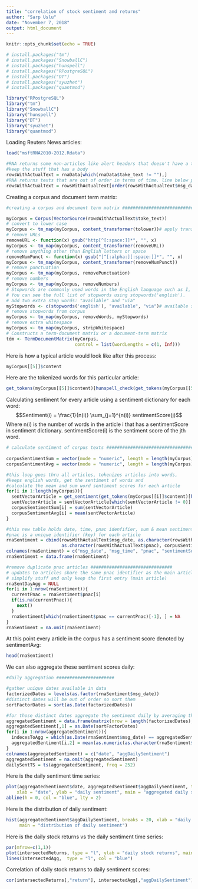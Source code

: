 ```yaml
---
title: "correlation of stock sentiment and returns"
author: "Sarp Uslu"
date: "November 7, 2018"
output: html_document
---
```


```r
knitr::opts_chunk$set(echo = TRUE)
```


```r
# install.packages("tm")
# install.packages("SnowballC")
# install.packages("hunspell")
# install.packages("RPostgreSQL")
# install.packages("DT")
# install.packages("syuzhet")
# install.packages("quantmod")

library("RPostgreSQL")
library("tm")
library("SnowballC")
library("hunspell")
library("DT")
library("syuzhet")
library("quantmod")
```

Loading Reuters News articles:
```r
load("msftRNA2010-2012.Rdata")

#RNA returns some non-articles like alert headers that doesn't have a text body
#keep the stuff that has a body
rowsWithActualText = rnaData[which(rnaData$take_text != ""),]
#RNA returns texts that are out of order in terms of time. line below puts in order
rowsWithActualText = rowsWithActualText[order(rowsWithActualText$msg_date, rowsWithActualText$msg_time),]

```

Creating a corpus and document term matrix:
```r
#creating a corpus and document term matrix ###########################################

myCorpus = Corpus(VectorSource(rowsWithActualText$take_text))
# convert to lower case
myCorpus <- tm_map(myCorpus, content_transformer(tolower))# apply transformation functions (also denoted as mappings) to corpora
# remove URLs
removeURL <- function(x) gsub("http[^[:space:]]*", "", x)
myCorpus <- tm_map(myCorpus, content_transformer(removeURL))
# remove anything other than English letters or space
removeNumPunct <- function(x) gsub("[^[:alpha:][:space:]]*", "", x)
myCorpus <- tm_map(myCorpus, content_transformer(removeNumPunct))
# remove punctuation
myCorpus <- tm_map(myCorpus, removePunctuation)
# remove numbers
myCorpus <- tm_map(myCorpus, removeNumbers)
# Stopwords are commonly used words in the English language such as I, me, my, etc. 
# You can see the full list of stopwords using stopwords('english').
# add two extra stop words: "available" and "via"
myStopwords <- c(stopwords('english'), "available", "via")# available stopword lists are catalan, romanian, SMART
# remove stopwords from corpus
myCorpus <- tm_map(myCorpus, removeWords, myStopwords)
# remove extra whitespace
myCorpus <- tm_map(myCorpus, stripWhitespace)
# Constructs a term-document matrix or a document-term matrix
tdm <- TermDocumentMatrix(myCorpus,
                          control = list(wordLengths = c(1, Inf)))
```

Here is how a typical article would look like after this process:
```r
myCorpus[[5]]$content
```

Here are the tokenized words for this particular article:
```r
get_tokens(myCorpus[[5]]$content)[hunspell_check(get_tokens(myCorpus[[5]]$content))]
```


Calculating sentiment for every article using a sentiment dictionary for each word:
$$Sentiment(i) = \frac{1}{n(i)} \sum_{j=1}^{n(i)} sentimentScore(j)$$
Where n(i) is the number of words in the article i that has a sentimentScore in sentiment dictionary. sentimentScore(i) is the sentiment score of the jth word.


```r
# calculate sentiment of corpus texts ###################################
 
corpusSentimentSum = vector(mode = "numeric", length = length(myCorpus))
corpusSentimentAvg = vector(mode = "numeric", length = length(myCorpus))

#this loop goes thru all articles, tokenizes articles into words, 
#keeps english words, get the sentiment of words and 
#calculate the mean and sum word sentiment scores for each article
for(i in 1:length(myCorpus)){
  sentVectorArticle = get_sentiment(get_tokens(myCorpus[[i]]$content)[hunspell_check(get_tokens(myCorpus[[i]]$content))])
  sentVectorArticle = sentVectorArticle[which(sentVectorArticle != 0)]
  corpusSentimentSum[i] = sum(sentVectorArticle)
  corpusSentimentAvg[i] = mean(sentVectorArticle)
}

#this new table holds date, time, pnac idenfifier, sum & mean sentiment scores for each article
#pnac is a unique identifier (key) for each article
rnaSentiment = cbind(rowsWithActualText$msg_date, as.character(rowsWithActualText$msg_time),
                     as.character(rowsWithActualText$pnac), corpusSentimentSum, corpusSentimentAvg)
colnames(rnaSentiment) = c("msg_date", "msg_time", "pnac", "sentimentSum", "sentimentAvg")
rnaSentiment = data.frame(rnaSentiment)

#remove duplicate pnac articles ###############################
# updates to articles share the same pnac identifier as the main article
# simplify stuff and only keep the first entry (main article)
rnaSentDayAgg = NULL
for(i in 1:nrow(rnaSentiment)){
  currentPnac = rnaSentiment$pnac[i]
  if(is.na(currentPnac)){
    next()
  }
  rnaSentiment[which(rnaSentiment$pnac == currentPnac)[-1], ] = NA
}
rnaSentiment = na.omit(rnaSentiment)
```

At this point every article in the corpus has a sentiment score denoted by sentimentAvg:
```r
head(rnaSentiment)
```


We can also aggregate these sentiment scores daily:
```r
#daily aggregation ######################

#gather unique dates available in data
factorizedDates = levels(as.factor(rnaSentiment$msg_date))
#distinct dates will be out of order so sort them
sortFactorDates = sort(as.Date(factorizedDates))

#for those distinct dates aggregate the sentiment daily by averaging the sentiment of articles within that day
aggregatedSentiment = data.frame(matrix(nrow = length(factorizedDates), ncol = 2))
aggregatedSentiment[,1] = as.Date(sortFactorDates)
for(i in 1:nrow(aggregatedSentiment)){
  indecesToAgg = which(as.Date(rnaSentiment$msg_date) == aggregatedSentiment[i,1])
  aggregatedSentiment[i,2] = mean(as.numeric(as.character(rnaSentiment$sentimentAvg[indecesToAgg])))
}
colnames(aggregatedSentiment) = c("date", "aggDailySentiment")
aggregatedSentiment = na.omit(aggregatedSentiment)
dailySentTS = ts(aggregatedSentiment, freq = 252)
```

Here is the daily sentiment time series:
```r
plot(aggregatedSentiment$date, aggregatedSentiment$aggDailySentiment, type = "b", 
    xlab = "date", ylab = "daily sentiment", main = "aggregated daily sentiment for MSFT")
abline(h = 0, col = "blue", lty = 2)
```

Here is the distribution of daily sentiment:
```r
hist(aggregatedSentiment$aggDailySentiment, breaks = 20, xlab = "daily sentiment",
     main = "distribution of daily sentiment")
```

Here is the daily stock returns vs the daily sentiment time series:
```r
par(mfrow=c(1,1))
plot(intersectedReturns, type = "l", ylab = "daily stock returns", main = "comparison of daily sentiment time series to daily return time series")
lines(intersectedAgg,  type = "l", col = "blue")
```

Correlation of daily stock returns to daily sentiment scores:
```r
cor(intersectedReturns[,"return"], intersectedAgg[,"aggDailySentiment"])
```

